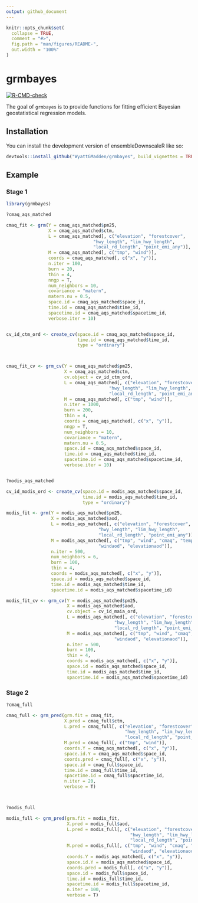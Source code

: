 ```yaml
---
output: github_document
---
```


<!-- README.md is generated from README.Rmd. Please edit that file -->

```r
knitr::opts_chunk$set(
  collapse = TRUE,
  comment = "#>",
  fig.path = "man/figures/README-",
  out.width = "100%"
)
```

# grmbayes

<!-- badges: start -->
[![R-CMD-check](https://github.com/WyattGMadden/ensembleDownscaleR/actions/workflows/R-CMD-check.yaml/badge.svg)](https://github.com/WyattGMadden/ensembleDownscaleR/actions/workflows/R-CMD-check.yaml)
<!-- badges: end -->

The goal of `grmbayes` is to provide functions for fitting efficient Bayesian geostatistical regression models. 

## Installation

You can install the development version of ensembleDownscaleR like so:

```r
devtools::install_github("WyattGMadden/grmbayes", build_vignettes = TRUE)
```

## Example

### Stage 1


```r
library(grmbayes)

?cmaq_aqs_matched

cmaq_fit <- grm(Y = cmaq_aqs_matched$pm25,
                X = cmaq_aqs_matched$ctm,
                L = cmaq_aqs_matched[, c("elevation", "forestcover",
                                 "hwy_length", "lim_hwy_length", 
                                 "local_rd_length", "point_emi_any")],
                M = cmaq_aqs_matched[, c("tmp", "wind")],
                coords = cmaq_aqs_matched[, c("x", "y")],
                n.iter = 100,
                burn = 20,
                thin = 4,
                nngp = T,
                num_neighbors = 10,
                covariance = "matern",
                matern.nu = 0.5,
                space.id = cmaq_aqs_matched$space_id,
                time.id = cmaq_aqs_matched$time_id,
                spacetime.id = cmaq_aqs_matched$spacetime_id,
                verbose.iter = 10)


cv_id_ctm_ord <- create_cv(space.id = cmaq_aqs_matched$space_id,
                           time.id = cmaq_aqs_matched$time_id, 
                           type = "ordinary")



cmaq_fit_cv <- grm_cv(Y = cmaq_aqs_matched$pm25,
                      X = cmaq_aqs_matched$ctm,
                      cv.object = cv_id_ctm_ord,
                      L = cmaq_aqs_matched[, c("elevation", "forestcover",
                                       "hwy_length", "lim_hwy_length", 
                                       "local_rd_length", "point_emi_any")],
                      M = cmaq_aqs_matched[, c("tmp", "wind")],
                      n.iter = 1000,
                      burn = 200,
                      thin = 4,
                      coords = cmaq_aqs_matched[, c("x", "y")],
                      nngp = T,
                      num_neighbors = 10,
                      covariance = "matern",
                      matern.nu = 0.5,
                      space.id = cmaq_aqs_matched$space_id,
                      time.id = cmaq_aqs_matched$time_id,
                      spacetime.id = cmaq_aqs_matched$spacetime_id,
                      verbose.iter = 10)


?modis_aqs_matched

cv_id_modis_ord <- create_cv(space.id = modis_aqs_matched$space_id,
                             time.id = modis_aqs_matched$time_id,
                             type = "ordinary")

modis_fit <- grm(Y = modis_aqs_matched$pm25,
                 X = modis_aqs_matched$aod,
                 L = modis_aqs_matched[, c("elevation", "forestcover",
                                   "hwy_length", "lim_hwy_length", 
                                   "local_rd_length", "point_emi_any")],
                 M = modis_aqs_matched[, c("tmp", "wind", "cmaq", "tempaod", 
                                   "windaod", "elevationaod")],
                 n.iter = 500,
                 num_neighbors = 6,
                 burn = 100,
                 thin = 4,
                 coords = modis_aqs_matched[, c("x", "y")],
                 space.id = modis_aqs_matched$space_id,
                 time.id = modis_aqs_matched$time_id,
                 spacetime.id = modis_aqs_matched$spacetime_id)

modis_fit_cv <- grm_cv(Y = modis_aqs_matched$pm25,
                       X = modis_aqs_matched$aod,
                       cv.object = cv_id_maia_ord,
                       L = modis_aqs_matched[, c("elevation", "forestcover",
                                         "hwy_length", "lim_hwy_length", 
                                         "local_rd_length", "point_emi_any")],
                       M = modis_aqs_matched[, c("tmp", "wind", "cmaq", "tempaod", 
                                         "windaod", "elevationaod")],
                       n.iter = 500,
                       burn = 100,
                       thin = 4,
                       coords = modis_aqs_matched[, c("x", "y")],
                       space.id = modis_aqs_matched$space_id,
                       time.id = modis_aqs_matched$time_id,
                       spacetime.id = modis_aqs_matched$spacetime_id)
```



### Stage 2


```r
?cmaq_full

cmaq_full <- grm_pred(grm.fit = cmaq_fit,
                      X.pred = cmaq_full$ctm,
                      L.pred = cmaq_full[, c("elevation", "forestcover",
                                             "hwy_length", "lim_hwy_length", 
                                             "local_rd_length", "point_emi_any")],
                      M.pred = cmaq_full[, c("tmp", "wind")],
                      coords.Y = cmaq_aqs_matched[, c("x", "y")],
                      space.id.Y = cmaq_aqs_matched$space_id,
                      coords.pred = cmaq_full[, c("x", "y")],
                      space.id = cmaq_full$space_id,
                      time.id = cmaq_full$time_id,
                      spacetime.id = cmaq_full$spacetime_id,
                      n.iter = 20,
                      verbose = T)



?modis_full

modis_full <- grm_pred(grm.fit = modis_fit,
                       X.pred = modis_full$aod, 
                       L.pred = modis_full[, c("elevation", "forestcover",
                                               "hwy_length", "lim_hwy_length", 
                                               "local_rd_length", "point_emi_any")],
                       M.pred = modis_full[, c("tmp", "wind", "cmaq", "tempaod", 
                                               "windaod", "elevationaod")],
                       coords.Y = modis_aqs_matched[, c("x", "y")],
                       space.id.Y = modis_aqs_matched$space_id,
                       coords.pred = modis_full[, c("x", "y")],
                       space.id = modis_full$space_id, 
                       time.id = modis_full$time_id, 
                       spacetime.id = modis_full$spacetime_id,
                       n.iter = 100,
                       verbose = T)
```


